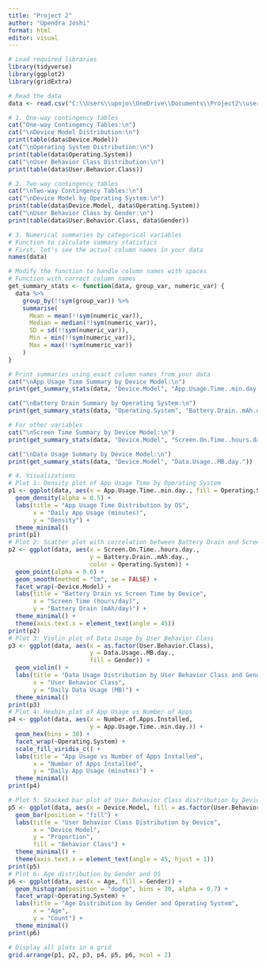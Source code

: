 ```yaml
---
title: "Project 2"
author: "Upendra Joshi"
format: html
editor: visual
---
```




```r


# Load required libraries
library(tidyverse)
library(ggplot2)
library(gridExtra)

# Read the data
data <- read.csv("C:\\Users\\upnjo\\OneDrive\\Documents\\Project2\\user_behavior_dataset.csv")

# 1. One-way contingency tables
cat("One-way Contingency Tables:\n")
cat("\nDevice Model Distribution:\n")
print(table(data$Device.Model))
cat("\nOperating System Distribution:\n")
print(table(data$Operating.System))
cat("\nUser Behavior Class Distribution:\n")
print(table(data$User.Behavior.Class))

# 2. Two-way contingency tables
cat("\nTwo-way Contingency Tables:\n")
cat("\nDevice Model by Operating System:\n")
print(table(data$Device.Model, data$Operating.System))
cat("\nUser Behavior Class by Gender:\n")
print(table(data$User.Behavior.Class, data$Gender))

# 3. Numerical summaries by categorical variables
# Function to calculate summary statistics
# First, let's see the actual column names in your data
names(data)

# Modify the function to handle column names with spaces
# Function with correct column names
get_summary_stats <- function(data, group_var, numeric_var) {
  data %>%
    group_by(!!sym(group_var)) %>%
    summarise(
      Mean = mean(!!sym(numeric_var)),
      Median = median(!!sym(numeric_var)),
      SD = sd(!!sym(numeric_var)),
      Min = min(!!sym(numeric_var)),
      Max = max(!!sym(numeric_var))
    )
}

# Print summaries using exact column names from your data
cat("\nApp Usage Time Summary by Device Model:\n")
print(get_summary_stats(data, "Device.Model", "App.Usage.Time..min.day."))

cat("\nBattery Drain Summary by Operating System:\n")
print(get_summary_stats(data, "Operating.System", "Battery.Drain..mAh.day."))

# For other variables
cat("\nScreen Time Summary by Device Model:\n")
print(get_summary_stats(data, "Device.Model", "Screen.On.Time..hours.day."))

cat("\nData Usage Summary by Device Model:\n")
print(get_summary_stats(data, "Device.Model", "Data.Usage..MB.day."))

# 4. Visualizations
# Plot 1: Density plot of App Usage Time by Operating System
p1 <- ggplot(data, aes(x = App.Usage.Time..min.day., fill = Operating.System)) +
  geom_density(alpha = 0.5) +
  labs(title = "App Usage Time Distribution by OS",
       x = "Daily App Usage (minutes)",
       y = "Density") +
  theme_minimal()
print(p1)
# Plot 2: Scatter plot with correlation between Battery Drain and Screen Time
p2 <- ggplot(data, aes(x = Screen.On.Time..hours.day., 
                       y = Battery.Drain..mAh.day., 
                       color = Operating.System)) +
  geom_point(alpha = 0.6) +
  geom_smooth(method = "lm", se = FALSE) +
  facet_wrap(~Device.Model) +
  labs(title = "Battery Drain vs Screen Time by Device",
       x = "Screen Time (hours/day)",
       y = "Battery Drain (mAh/day)") +
  theme_minimal() +
  theme(axis.text.x = element_text(angle = 45))
print(p2)
# Plot 3: Violin plot of Data Usage by User Behavior Class
p3 <- ggplot(data, aes(x = as.factor(User.Behavior.Class), 
                       y = Data.Usage..MB.day., 
                       fill = Gender)) +
  geom_violin() +
  labs(title = "Data Usage Distribution by User Behavior Class and Gender",
       x = "User Behavior Class",
       y = "Daily Data Usage (MB)") +
  theme_minimal()
print(p3)
# Plot 4: Hexbin plot of App Usage vs Number of Apps
p4 <- ggplot(data, aes(x = Number.of.Apps.Installed, 
                       y = App.Usage.Time..min.day.)) +
  geom_hex(bins = 30) +
  facet_wrap(~Operating.System) +
  scale_fill_viridis_c() +
  labs(title = "App Usage vs Number of Apps Installed",
       x = "Number of Apps Installed",
       y = "Daily App Usage (minutes)") +
  theme_minimal()
print(p4)

# Plot 5: Stacked bar plot of User Behavior Class distribution by Device
p5 <- ggplot(data, aes(x = Device.Model, fill = as.factor(User.Behavior.Class))) +
  geom_bar(position = "fill") +
  labs(title = "User Behavior Class Distribution by Device",
       x = "Device Model",
       y = "Proportion",
       fill = "Behavior Class") +
  theme_minimal() +
  theme(axis.text.x = element_text(angle = 45, hjust = 1))
print(p5)
# Plot 6: Age distribution by Gender and OS
p6 <- ggplot(data, aes(x = Age, fill = Gender)) +
  geom_histogram(position = "dodge", bins = 30, alpha = 0.7) +
  facet_wrap(~Operating.System) +
  labs(title = "Age Distribution by Gender and Operating System",
       x = "Age",
       y = "Count") +
  theme_minimal()
print(p6)

# Display all plots in a grid
grid.arrange(p1, p2, p3, p4, p5, p6, ncol = 2)
```



